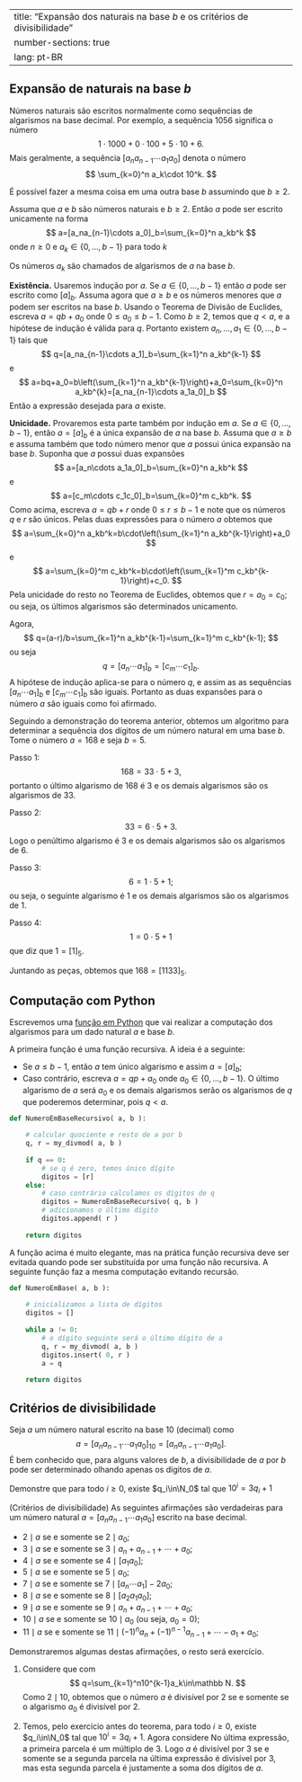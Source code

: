 

---
title: "Expansão dos naturais na base $b$ e os critérios de divisibilidade"
number-sections: true
lang: pt-BR
---

## Expansão de naturais na base $b$
Números naturais são escritos normalmente como sequências de algarismos na base decimal. Por exemplo, a sequência $1056$ significa o número
$$
1\cdot 1000+0\cdot 100+5\cdot 10+6.
$$
Mais geralmente, a sequência $[a_na_{n-1}\cdots a_1a_0]$ denota o número
$$
\sum_{k=0}^n a_k\cdot 10^k.
$$

É possível fazer a mesma coisa em uma outra base $b$ assumindo que $b\geq 2$.

:::{#thm-}
Assuma que $a$ e $b$ são números  naturais e $b\geq 2$. Então $a$ pode ser escrito unicamente na forma
$$
a=[a_na_{n-1}\cdots a_0]_b=\sum_{k=0}^n a_kb^k
$$
onde $n\geq 0$ e $a_k\in\{0,\ldots,b-1\}$ para todo $k$
:::

Os números $a_k$ são chamados de algarismos de $a$ na base $b$.

:::{.proof}
**Existência.** Usaremos indução por $a$. Se $a\in\{0,\ldots,b-1\}$ então $a$ pode ser escrito como $[a]_b$. Assuma agora que $a\geq b$ e os números menores que $a$ podem ser escritos na base $b$. Usando o Teorema de Divisão de Euclides, escreva $a=qb+a_0$ onde $0\leq a_0\leq b-1$. Como $b\geq 2$, temos que $q<a$, e a hipótese de indução é válida para $q$. Portanto
existem $a_n,\ldots,a_1\in\{0,\ldots,b-1\}$ tais que
$$
q=[a_na_{n-1}\cdots a_1]_b=\sum_{k=1}^n a_kb^{k-1}
$$
e
$$
a=bq+a_0=b\left(\sum_{k=1}^n a_kb^{k-1}\right)+a_0=\sum_{k=0}^n a_kb^{k}=[a_na_{n-1}\cdots a_1a_0]_b
$$
Então a expressão desejada para $a$ existe.

**Unicidade.** Provaremos esta parte também por indução em $a$. Se $a\in\{0,\ldots,b-1\}$, então $a=[a]_b$ é a única expansão de $a$ na base $b$. Assuma que $a\geq b$ e assuma também que todo número menor que $a$ possui única expansão na base $b$. Suponha que $a$ possui duas expansões
$$
a=[a_n\cdots a_1a_0]_b=\sum_{k=0}^n a_kb^k
$$
e
$$
a=[c_m\cdots c_1c_0]_b=\sum_{k=0}^m c_kb^k.
$$
Como acima, escreva $a=qb+r$ onde $0\leq r\leq b-1$ e note que os números $q$ e $r$ são únicos. Pelas duas expressões para o número $a$ obtemos que
$$
a=\sum_{k=0}^n a_kb^k=b\cdot\left(\sum_{k=1}^n a_kb^{k-1}\right)+a_0
$$
e
$$
a=\sum_{k=0}^m c_kb^k=b\cdot\left(\sum_{k=1}^m c_kb^{k-1}\right)+c_0.
$$
Pela unicidade do resto no Teorema de Euclides, obtemos que $r=a_0=c_0$; ou seja, os últimos algarismos são determinados unicamento.

Agora,
$$
q=(a-r)/b=\sum_{k=1}^n a_kb^{k-1}=\sum_{k=1}^m c_kb^{k-1};
$$
ou seja
$$
q=[a_n\cdots a_1]_b=[c_m\cdots c_1]_b.
$$
A hipótese de indução aplica-se para o número $q$, e assim as as sequências
$[a_n\cdots a_1]_b$ e $[c_m\cdots c_1]_b$ são iguais. Portanto as duas expansões para o número $a$ são iguais como foi afirmado.

:::


:::{#exm-}
Seguindo a demonstração do teorema anterior, obtemos um algoritmo para determinar a sequência dos dígitos de um número natural em uma base $b$. Tome o número $a=168$ e seja $b=5$.

Passo 1:
$$
168=33\cdot 5+3,
$$
portanto o último algarismo de $168$ é $3$ e os demais algarismos são os algarismos de $33$.

Passo 2:
$$
33 = 6\cdot 5+3.
$$
Logo o penúltimo algarismo é $3$ e os demais algarismos são os algarismos de $6$.

Passo 3:
$$
6=1\cdot 5+1;
$$
ou seja, o seguinte algarismo é $1$ e os demais algarismos são os algarismos de $1$.

Passo  4:
$$
1=0\cdot 5+1
$$
que diz que $1=[1]_5$.

Juntando as peças, obtemos que $168=[1133]_5$.

:::

## Computação com Python
Escrevemos uma <a href="https://www.letscode.com.br/blog/funcoes-e-mais-funcoes-em-python">função em Python</a> que vai realizar a computação dos algarismos para um dado natural $a$ e base $b$.

A primeira função é uma função recursiva. A ideia é a seguinte:


- Se $a\leq b-1$, então $a$ tem único algarismo e assim $a=[a]_b$;
- Caso contrário, escreva $a=qp+a_0$ onde $a_0\in\{0,\ldots,b-1\}$. O último algarismo de $a$ será $a_0$ e os demais algarismos serão os algarismos de $q$ que poderemos determinar, pois $q<a$.

```python
def NumeroEmBaseRecursivo( a, b ):
    
    # calcular quociente e resto de a por b
    q, r = my_divmod( a, b )
    
    if q == 0:
        # se q é zero, temos único dígito
        digitos = [r]
    else:
        # caso contrário calculamos os dígitos de q
        digitos = NumeroEmBaseRecursivo( q, b )
        # adicionamos o último dígito
        digitos.append( r )
    
    return digitos
```
A função acima é muito elegante, mas na prática função recursiva deve ser evitada quando pode ser substituída por uma função não recursiva. A seguinte função faz a mesma computação evitando recursão.
```python
def NumeroEmBase( a, b ):
    
    # inicializamos a lista de dígitos
    digitos = []
    
    while a != 0:
        # o dígito seguinte será o último dígito de a
        q, r = my_divmod( a, b )
        digitos.insert( 0, r )
        a = q
    
    return digitos
```

## Critérios de divisibilidade


Seja $a$ um número natural escrito na base $10$ (decimal) como
$$
a=[a_na_{n-1}\cdots a_1a_0]_{10}=[a_na_{n-1}\cdots a_1a_0].
$$
É bem conhecido que, para alguns valores de $b$, a divisibilidade de $a$ por $b$ pode ser determinado olhando apenas os dígitos de $a$.

:::{#exr-}
Demonstre que para todo $i\geq 0$, existe $q_i\in\N_0$ tal que $10^i=3q_i+1$
:::


:::{#thm-}
(Critérios de divisibilidade)
As seguintes afirmações são verdadeiras para um número natural $a=[a_na_{n-1}\cdots a_1a_0]$ escrito na base decimal.


-  $2\mid a$ se e somente se $2\mid a_0$;
-  $3\mid a$ se e somente se $3\mid a_n+a_{n-1}+\cdots+a_0$;
-  $4\mid a$ se e somente se $4\mid [a_1a_0]$;
-  $5\mid a$ se e somente se $5\mid a_0$;
-  $7\mid a$ se e somente se $7\mid [a_n\cdots a_1]-2a_0$;
-  $8\mid a$ se e somente se $8\mid [a_2a_1a_0]$;
-  $9\mid a$ se e somente se $9\mid a_n+a_{n-1}+\cdots+a_0$;
-  $10\mid a$ se e somente se $10\mid a_0$ (ou seja, $a_0=0$);
-  $11\mid a$ se e somente se $11\mid (-1)^na_n+(-1)^{n-1}a_{n-1}+\cdots-a_1+a_0$;

:::


:::{.proof}
Demonstraremos algumas destas afirmações, o resto será exercício.

1. Considere que
\begin{align*}
a&=[a_na_{n-1}\cdots a_1a_0]=\sum_{k=0}^n10^ka_k=10\left(\sum_{k=1}^n10^{k-1}a_k\right)+a_0\\&=10q+a_0
\end{align*}
com
$$
q=\sum_{k=1}^n10^{k-1}a_k\in\mathbb N.
$$
Como $2\mid 10$, obtemos que o número $a$ é divisível por $2$ se e somente se o algarismo $a_0$ é divisível por $2$.

3. Temos, pelo exercício antes do teorema, para todo $i\geq 0$, existe $q_i\in\N_0$ tal que $10^i=3q_i+1$. Agora considere
\begin{align*}
a&=[a_n\cdots a_1a_0]=\sum_{k=0}^n 10^ka_k=\sum_{k=0}^n (3q_k+1)a_k\\&=3\sum_{k=0}^nq_ka_k+
\sum_{k=0}^na_k.
\end{align*}
No última expressão, a primeira parcela é um múltiplo de $3$. Logo $a$ é divisível por $3$ se e somente se a segunda parcela na última expressão é divisível por $3$, mas esta segunda parcela é justamente a soma dos dígitos de $a$.

:::
